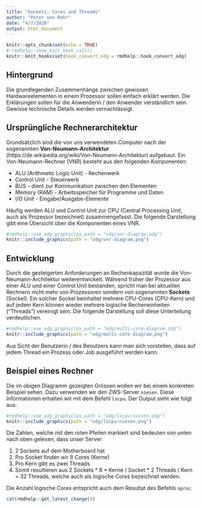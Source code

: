 ```yaml
---
title: "Sockets, Cores und Threads"
author: "Peter von Rohr"
date: "4/7/2020"
output: html_document
---
```


```r
knitr::opts_chunk$set(echo = TRUE)
# rmdhelp::show_knit_hook_call()
knitr::knit_hooks$set(hook_convert_odg = rmdhelp::hook_convert_odg)
```

## Hintergrund
Die grundlegenden Zusammenhänge zwischen gewissen Hardwareelementen in einem Prozessor sollen einfach erklärt werden. Die Erklärungen sollen für die Anwenderin / den Anwender verständlich sein. Gewisse technische Details werden vernachlässigt.


## Ursprüngliche Rechnerarchitektur
Grundsätzlich sind die von uns verwendeten Computer nach der sogenannten **Von-Neumann-Architektur** (https://de.wikipedia.org/wiki/Von-Neumann-Architektur) aufgebaut. Ein Von-Neumann-Rechner (VNR) besteht aus den folgenden Komponenten:

* ALU (Arithmetic Logic Unit) - Rechenwerk
* Control Unit - Steuerwerk
* BUS - dient zur Kommunikation zwischen den Elementen
* Memory (RAM) - Arbeitsspeicher für Programme und Daten
* I/O Unit - Eingabe/Ausgabe-Elemente

Häufig werden ALU und Control Unit zur CPU (Central Processing Unit, auch als Prozessor bezeichnet) zusammengefasst. Die folgende Darstellung gibt eine Übersicht über die Komponenten eines VNR.

```r
#rmdhelp::use_odg_graphic(ps_path = "odg/vnr-diagram.odg")
knitr::include_graphics(path = "odg/vnr-diagram.png")
```
 

## Entwicklung
Durch die gesteigerten Anforderungen an Rechenkapazität wurde die Von-Neumann-Architektur weiterentwickelt. Während früher der Prozessor aus einer ALU und einer Control Unit bestanden, spricht man bei aktuellen Rechnern nicht mehr von Prozessoren sondern von sogenannten **Sockets** (Sockel). Ein solcher Sockel beinhaltet mehrere CPU-Cores (CPU-Kern) und auf jedem Kern können wieder mehrere logische Recheneinheiten ("Threads") vereinigt sein. Die folgende Darstellung soll diese Unterteilung verdeutlichen.

```r
#rmdhelp::use_odg_graphic(ps_path = "odg/multi-core-diagram.odg")
knitr::include_graphics(path = "odg/multi-core-diagram.png")
```
 
Aus Sicht der Benutzerin / des Benutzers kann man sich vorstellen, dass auf jedem Thread ein Prozess oder Job ausgeführt werden kann. 


## Beispiel eines Rechner
Die im obigen Diagramm gezeigten Grössen wollen wir bei einem konkreten Beispiel sehen. Dazu verwenden wir den ZWS-Server `niesen`. Diese Informationen erhalten wir mit dem Befehl `lscpu`. Der Output sieht wie folgt aus:

```r
#rmdhelp::use_odg_graphic(ps_path = "odg/lscpu-niesen.odg")
knitr::include_graphics(path = "odg/lscpu-niesen.png")
```
 
Die Zahlen, welche mit den roten Pfeilen markiert sind bedeuten von unten nach oben gelesen, dass unser Server

1. 2 Sockets auf dem Motherboard hat
2. Pro Socket finden wir 8 Cores (Kerne)
3. Pro Kern gibt es zwei Threads
4. Somit resultieren aus 2 Sockets * 8 * Kerne / Socket * 2 Threads / Kern = 32 Threads, welche auch als logische Cores bezeichnet werden.

Die Anzahl logische Cores entspricht auch dem Resultat des Befehls `nproc`. 


```r
cat(rmdhelp::get_latest_change())
```

